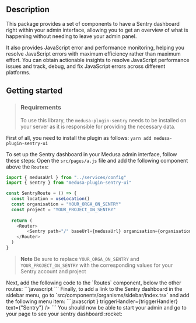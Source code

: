 
## Description

This package provides a set of components to have a Sentry dashboard right within your admin interface, allowing you to get an overview of what is happening without needing to leave your admin panel.

It also provides JavaScript error and performance monitoring, helping you resolve JavaScript errors with maximum efficiency rather than maximum effort. You can obtain actionable insights to resolve JavaScript performance issues and track, debug, and fix JavaScript errors across different platforms.

## Getting started

> ### Requirements
> To use this library, the `medusa-plugin-sentry` needs to be installed on your server
> as it is responsible for providing the necessary data.

First of all, you need to install the plugin as follows: `yarn add medusa-plugin-sentry-ui`

To set up the Sentry dashboard in your Medusa admin interface, follow these steps:
<CircleStep index={1}>
Open the `src/pages/a.js` file and add the following component above the `Routes`:
```javascript
import { medusaUrl } from "../services/config"
import { Sentry } from "medusa-plugin-sentry-ui"

const SentryRoute = () => {
  const location = useLocation()
  const organisation = "YOUR_ORGA_ON_SENTRY"
  const project = "YOUR_PROJECt_ON_SENTRY"
  
  return (
    <Router>
        <Sentry path="/" baseUrl={medusaUrl} organisation={organisation} project={project} location={location} />
    </Router>
  )
}
```
> **Note**
> Be sure to replace `YOUR_ORGA_ON_SENTRY` and `YOUR_PROJECT_ON_SENTRY` with the corresponding values for your Sentry account and project
</CircleStep>

<CircleStep index={2}>
Next, add the following code to the `Routes` component, below the other routes:
```javascript
<SentryRoute path="sentry/*"/>
```
</CircleStep> 
<CircleStep index={3}>
Finally, to add a link to the Sentry dashboard in the sidebar menu, go to `src/components/organisms/sidebar/index.tsx` and add the following menu item:
```javascript
<SidebarMenuItem
    pageLink={"/a/sentry"}
    icon={<ClockIcon size={ICON_SIZE} />}
    triggerHandler={triggerHandler}
    text={"Sentry"}
/>
```
</CircleStep> 
You should now be able to start your admin and go to your page to see your sentry dashboard :rocket:
